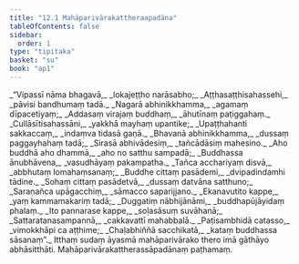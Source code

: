 ```yaml
---
title: "12.1 Mahāparivārakattheraapadāna"
tableOfContents: false
sidebar:
  order: 1
type: "tipitaka"
basket: "su"
book: "ap1"
---
```



<DynamicBreadcrumb />

<Division number="1" book="ap1">

<Paragraph number="1941" type="verses" book="ap1">
_“Vipassī nāma bhagavā,_  
_lokajeṭṭho narāsabho;_  
_Aṭṭhasaṭṭhisahassehi,_  
_pāvisi bandhumaṃ tadā._  

</Paragraph>

</Division>
<Division number="2" book="ap1">

<Paragraph number="1942" type="verses" book="ap1">
_Nagarā abhinikkhamma,_  
_agamaṃ dīpacetiyaṃ;_  
_Addasaṃ virajaṃ buddhaṃ,_  
_āhutīnaṃ paṭiggahaṃ._  

</Paragraph>

</Division>
<Division number="3" book="ap1">

<Paragraph number="1943" type="verses" book="ap1">
_Cullāsītisahassāni,_  
_yakkhā mayhaṃ upantike;_  
_Upaṭṭhahanti sakkaccaṃ,_  
_indaṃva tidasā gaṇā._  

</Paragraph>

</Division>
<Division number="4" book="ap1">

<Paragraph number="1944" type="verses" book="ap1">
_Bhavanā abhinikkhamma,_  
_dussaṃ paggayhahaṃ tadā;_  
_Sirasā abhivādesiṃ,_  
_tañcādāsiṃ mahesino._  

</Paragraph>

</Division>
<Division number="5" book="ap1">

<Paragraph number="1945" type="verses" book="ap1">
_Aho buddhā aho dhammā,_  
_aho no satthu sampadā;_  
_Buddhassa ānubhāvena,_  
_vasudhāyaṃ pakampatha._  

</Paragraph>

</Division>
<Division number="6" book="ap1">

<Paragraph number="1946" type="verses" book="ap1">
_Tañca acchariyaṃ disvā,_  
_abbhutaṃ lomahaṃsanaṃ;_  
_Buddhe cittaṃ pasādemi,_  
_dvipadindamhi tādine._  

</Paragraph>

</Division>
<Division number="7" book="ap1">

<Paragraph number="1947" type="verses" book="ap1">
_Sohaṃ cittaṃ pasādetvā,_  
_dussaṃ datvāna satthuno;_  
_Saraṇañca upāgacchiṃ,_  
_sāmacco saparijjano._  

</Paragraph>

</Division>
<Division number="8" book="ap1">

<Paragraph number="1948" type="verses" book="ap1">
_Ekanavutito kappe,_  
_yaṃ kammamakariṃ tadā;_  
_Duggatiṃ nābhijānāmi,_  
_buddhapūjāyidaṃ phalaṃ._  

</Paragraph>

</Division>
<Division number="9" book="ap1">

<Paragraph number="1949" type="verses" book="ap1">
_Ito pannarase kappe,_  
_soḷasāsuṃ suvāhanā;_  
_Sattaratanasampannā,_  
_cakkavattī mahabbalā._  

</Paragraph>

</Division>
<Division number="10" book="ap1">

<Paragraph number="1950" type="verses" book="ap1">
_Paṭisambhidā catasso,_  
_vimokkhāpi ca aṭṭhime;_  
_Chaḷabhiññā sacchikatā,_  
_kataṃ buddhassa sāsanaṃ”._  

</Paragraph>

<Paragraph number="1951" book="ap1">
Itthaṃ sudaṃ āyasmā mahāparivārako thero imā gāthāyo abhāsitthāti.

</Paragraph>
</Division>

<Paragraph number="1952" type="center" book="ap1">
Mahāparivārakattherassāpadānaṃ paṭhamaṃ.
</Paragraph>